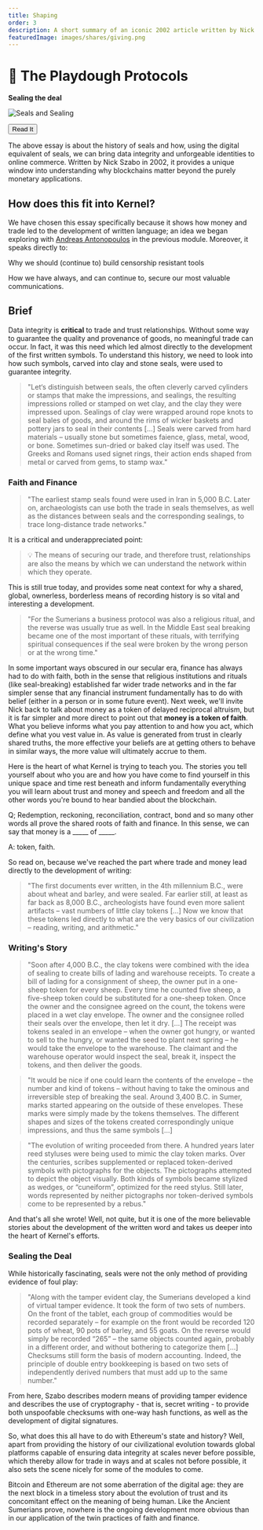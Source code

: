 ```yaml
---
title: Shaping
order: 3
description: A short summary of an iconic 2002 article written by Nick Szabo on the history of seals and data integrity, directly applicable to how we understand the value of blockchains today.
featuredImage: images/shares/giving.png
---
```


# 🤝 The Playdough Protocols

<InfoBlock>

<Box>

**Sealing the deal**

![Seals and Sealing](/images/mod1-img/indusseals.gif)

<Aligner center>
<Button to="https://nakamotoinstitute.org/the-playdough-protocols/">
    Read It
</Button>
</Aligner>

</Box>

</InfoBlock>

The above essay is about the history of seals and how, using the digital equivalent of seals, 
we can bring data integrity and unforgeable identities to online commerce. Written by Nick Szabo 
in 2002, it provides a unique window into understanding why blockchains matter beyond the purely 
monetary applications.

## How does this fit into Kernel?

We have chosen this essay specifically because it shows how money and trade led to 
the development of written language; an idea we began exploring with 
[Andreas Antonopoulos](/learn/module-0/money-language) in the previous module. Moreover, it 
speaks directly to:

<Process>

Why we should (continue to) build censorship resistant tools

How we have always, and can continue to, secure our most valuable communications.

</Process>

## Brief

Data integrity is **critical** to trade and trust relationships. Without some way to guarantee 
the quality and provenance of goods, no meaningful trade can occur. In fact, it was this need which led almost directly to the development of the first written symbols. To understand this history, we need to look into how such symbols, carved into clay and stone seals, were used to guarantee integrity.

> "Let‘s distinguish between seals, the often cleverly carved cylinders or stamps that make the 
impressions, and sealings, the resulting impressions rolled or stamped on wet clay, and the clay 
they were impressed upon. Sealings of clay were wrapped around rope knots to seal bales of goods, 
and around the rims of wicker baskets and pottery jars to seal in their contents [...] Seals were 
carved from hard materials – usually stone but sometimes faience, glass, metal, wood, or bone. 
Sometimes sun-dried or baked clay itself was used. The Greeks and Romans used signet rings, their 
action ends shaped from metal or carved from gems, to stamp wax."

### Faith and Finance

> "The earliest stamp seals found were used in Iran in 5,000 B.C. Later on, archaeologists can 
use both the trade in seals themselves, as well as the distances between seals and the corresponding sealings, to trace long-distance trade networks."

It is a critical and underappreciated point:

> 💡 The means of securing our trade, and therefore trust, relationships are also the means by which we can understand the network within which they operate. 

This is still true today, and provides some neat context for why a shared, global, ownerless, borderless means of recording history is so vital and interesting a development.

> "For the Sumerians a business protocol was also a religious ritual, and the reverse was usually 
true as well. In the Middle East seal breaking became one of the most important of these rituals, 
with terrifying spiritual consequences if the seal were broken by the wrong person or at the wrong time."

In some important ways obscured in our secular era, finance has always had to do with faith, both in the sense that religious institutions and rituals (like seal-breaking) established far wider trade networks and in the far simpler sense that any financial instrument fundamentally has to do with belief (either in a person or in some future event). Next week, we'll invite Nick back to talk about money as a token of delayed reciprocal altruism, but it is far simpler and more direct to point out that **money is a token of faith**. What you believe informs what you pay attention to and how you act, which define what you vest value in. As value is generated from trust in clearly shared truths, the more effective your beliefs are at getting others to behave in similar ways, the more value will ultimately accrue to them.

Here is the heart of what Kernel is trying to teach you. The stories you tell yourself about who you are and how you have come to find yourself in this unique space and time rest beneath and inform fundamentally everything you will learn about trust and money and speech and freedom and all the other words you're bound to hear bandied about the blockchain.

<Flash>

<Card>

Q; Redemption, reckoning, reconciliation, contract, bond and so many other words all prove the shared roots of faith and finance. In this sense, we can say that money is a \_\_\_\_\_ of \_\_\_\_\_.

A: token, faith.

</Card>

</Flash>

So read on, because we've reached the part where trade and money lead directly to the development of writing:

> "The first documents ever written, in the 4th millennium B.C., were about wheat and barley, 
and were sealed. Far earlier still, at least as far back as 8,000 B.C., archeologists have found 
even more salient artifacts – vast numbers of little clay tokens [...] Now we know that these 
tokens led directly to what are the very basics of our civilization – reading, writing, and arithmetic."

### Writing's Story

> "Soon after 4,000 B.C., the clay tokens were combined with the idea of sealing to create 
bills of lading and warehouse receipts. To create a bill of lading for a consignment of sheep, 
the owner put in a one-sheep token for every sheep. Every time he counted five sheep, a five-sheep 
token could be substituted for a one-sheep token. Once the owner and the consignee agreed on 
the count, the tokens were placed in a wet clay envelope. The owner and the consignee rolled 
their seals over the envelope, then let it dry. [...] The receipt was tokens sealed in an 
envelope – when the owner got hungry, or wanted to sell to the hungry, or wanted the seed to 
plant next spring – he would take the envelope to the warehouse. The claimant and the warehouse 
operator would inspect the seal, break it, inspect the tokens, and then deliver the goods.

> "It would be nice if one could learn the contents of the envelope – the number and kind of 
tokens – without having to take the ominous and irreversible step of breaking the seal. Around 
3,400 B.C. in Sumer, marks started appearing on the outside of these envelopes. These marks 
were simply made by the tokens themselves. The different shapes and sizes of the tokens created 
correspondingly unique impressions, and thus the same symbols [...]

> "The evolution of writing proceeded from there. A hundred years later reed styluses were being 
used to mimic the clay token marks. Over the centuries, scribes supplemented or replaced 
token-derived symbols with pictographs for the objects. The pictographs attempted to depict the 
object visually. Both kinds of symbols became stylized as wedges, or “cuneiform”, optimized for 
the reed stylus. Still later, words represented by neither pictographs nor token-derived symbols 
come to be represented by a rebus."

And that's all she wrote! Well, not quite, but it is one of the more believable stories about 
the development of the written word and takes us deeper into the heart of Kernel's efforts.

### Sealing the Deal

While historically fascinating, seals were not the only method of providing evidence of foul play:

> "Along with the tamper evident clay, the Sumerians developed a kind of virtual tamper evidence. 
It took the form of two sets of numbers. On the front of the tablet, each group of commodities 
would be recorded separately – for example on the front would be recorded 120 pots of wheat, 90 
pots of barley, and 55 goats. On the reverse would simply be recorded “265” – the same objects 
counted again, probably in a different order, and without bothering to categorize them [...] 
Checksums still form the basis of modern accounting. Indeed, the principle of double entry 
bookkeeping is based on two sets of independently derived numbers that must add up to the same number."

From here, Szabo describes modern means of providing tamper evidence and describes the use of 
cryptography - that is, secret writing - to provide both unspoofable checksums with one-way hash 
functions, as well as the development of digital signatures.

So, what does this all have to do with Ethereum's state and history? Well, apart from providing 
the history of our civilizational evolution towards global platforms capable of ensuring data 
integrity at scales never before possible, which thereby allow for trade in ways and at scales 
not before possible, it also sets the scene nicely for some of the modules to come. 

Bitcoin and Ethereum are not some aberration of the digital age: they are the next block in a timeless story about the evolution of trust and its concomitant effect on the meaning of being human. Like the Ancient Sumerians prove, nowhere is the ongoing development more obvious than in our application of the twin practices of faith and finance.
